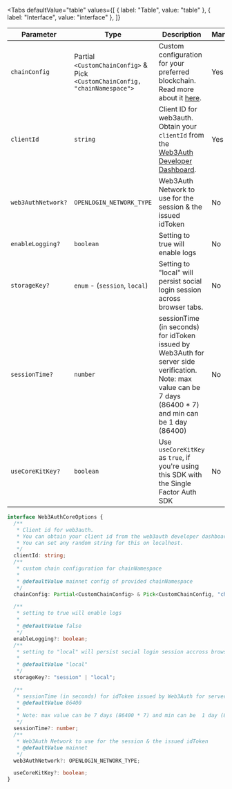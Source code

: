 
<Tabs
  defaultValue="table"
  values={[
    { label: "Table", value: "table" },
    { label: "Interface", value: "interface" },
  ]}
>

<TabItem value="table">

| Parameter          | Type                                                                         | Description                                                                                                                                                   | Mandatory | Default   |
| ------------------ | ---------------------------------------------------------------------------- | ------------------------------------------------------------------------------------------------------------------------------------------------------------- | --------- | --------- |
| `chainConfig`      | Partial `<CustomChainConfig>` & Pick `<CustomChainConfig, "chainNamespace">` | Custom configuration for your preferred blockchain. Read more about it [here](#chainconfig).                                                                  | Yes       |
| `clientId`         | `string`                                                                     | Client ID for web3auth. Obtain your `clientId` from the [Web3Auth Developer Dashboard](https://dashboard.web3auth.io/).                                       | Yes       |
| `web3AuthNetwork?` | `OPENLOGIN_NETWORK_TYPE`                                                     | Web3Auth Network to use for the session & the issued idToken                                                                                                  | No        | `mainnet` |
| `enableLogging?`   | `boolean`                                                                    | Setting to true will enable logs                                                                                                                              | No        | `false`   |
| `storageKey?`      | `enum` - (`session`, `local`)                                                | Setting to "local" will persist social login session across browser tabs.                                                                                     | No        | `local`   |
| `sessionTime?`     | `number`                                                                     | sessionTime (in seconds) for idToken issued by Web3Auth for server side verification. Note: max value can be 7 days (86400 \* 7) and min can be 1 day (86400) | No        | `86400`   |
| `useCoreKitKey?`   | `boolean`                                                                    | Use `useCoreKitKey` as `true`, if you're using this SDK with the Single Factor Auth SDK                                                                       | No        |           |

</TabItem>

<TabItem value="interface">

```ts
interface Web3AuthCoreOptions {
  /**
   * Client id for web3auth.
   * You can obtain your client id from the web3auth developer dashboard.
   * You can set any random string for this on localhost.
   */
  clientId: string;
  /**
   * custom chain configuration for chainNamespace
   *
   * @defaultValue mainnet config of provided chainNamespace
   */
  chainConfig: Partial<CustomChainConfig> & Pick<CustomChainConfig, "chainNamespace">;

  /**
   * setting to true will enable logs
   *
   * @defaultValue false
   */
  enableLogging?: boolean;
  /**
   * setting to "local" will persist social login session accross browser tabs.
   *
   * @defaultValue "local"
   */
  storageKey?: "session" | "local";

  /**
   * sessionTime (in seconds) for idToken issued by Web3Auth for server side verification.
   * @defaultValue 86400
   *
   * Note: max value can be 7 days (86400 * 7) and min can be  1 day (86400)
   */
  sessionTime?: number;
  /**
   * Web3Auth Network to use for the session & the issued idToken
   * @defaultValue mainnet
   */
  web3AuthNetwork?: OPENLOGIN_NETWORK_TYPE;

  useCoreKitKey?: boolean;
}
```

</TabItem>

</Tabs>
